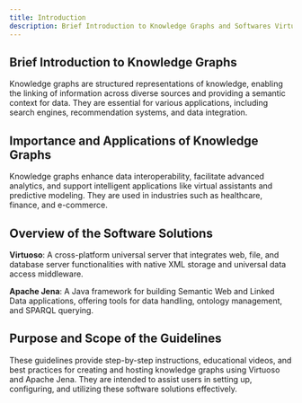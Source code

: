 ```yaml
---
title: Introduction
description: Brief Introduction to Knowledge Graphs and Softwares Virtuoso and Apache Jena.
---
```



## Brief Introduction to Knowledge Graphs
Knowledge graphs are structured representations of knowledge, enabling the linking of information across diverse sources and providing a semantic context for data. They are essential for various applications, including search engines, recommendation systems, and data integration.

## Importance and Applications of Knowledge Graphs
Knowledge graphs enhance data interoperability, facilitate advanced analytics, and support intelligent applications like virtual assistants and predictive modeling. They are used in industries such as healthcare, finance, and e-commerce.

## Overview of the Software Solutions
**Virtuoso**: A cross-platform universal server that integrates web, file, and database server functionalities with native XML storage and universal data access middleware.

**Apache Jena**: A Java framework for building Semantic Web and Linked Data applications, offering tools for data handling, ontology management, and SPARQL querying.

## Purpose and Scope of the Guidelines
These guidelines provide step-by-step instructions, educational videos, and best practices for creating and hosting knowledge graphs using Virtuoso and Apache Jena. They are intended to assist users in setting up, configuring, and utilizing these software solutions effectively.
